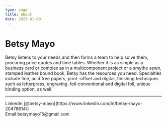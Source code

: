 ```yaml
---
type: page
title: About
date: 2023-01-09
---
```


# Betsy Mayo

Betsy listens to your needs and then forms a team to help solve them, procuring price quotes and time tables. Whether it is as simple as a business card or complex as in a multicomponent project or a smythe sewn, stamped leather bound book, Betsy has the resources you need. Specialties include fine, acid free papers, print -offset and digital, finishing techniques such as letterpress, engraving, foil-conventional and digital foil, unique binding option, as well.



---

<div>
  LinkedIn [@betsy-mayo](https://www.linkedin.com/in/betsy-mayo-20478614/)
  <br />
  Email betsymayo15@gmail.com
</div>
